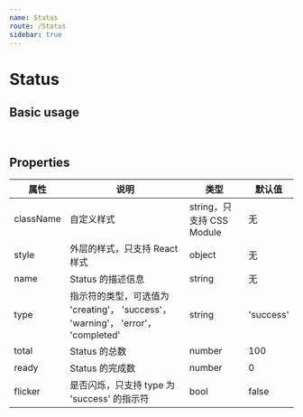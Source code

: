 ```yaml
---
name: Status
route: /Status
sidebar: true
---
```



# Status

## Basic usage

<Playground>
  <Status name="name" ready={5} total={100} />
  <br />
  <Status flicker type="warning" name="name" ready={90} total={100} />
</Playground>

## Properties

| 属性 | 说明 | 类型 | 默认值 |
| ---- | ---- | ---- | ---- |
| className | 自定义样式 | string，只支持 CSS Module | 无 |
| style | 外层的样式，只支持 React 样式 | object | 无 |
| name | Status 的描述信息 | string | 无 |
| type | 指示符的类型，可选值为 'creating'， 'success'， 'warning'， 'error'， 'completed' | string | 'success' |
| total | Status 的总数 | number | 100 |
| ready | Status 的完成数 | number | 0 |
| flicker | 是否闪烁，只支持 type 为 'success' 的指示符 | bool | false |